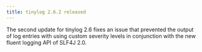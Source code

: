 ```yaml
---
title: tinylog 2.6.2 released
---
```


The second update for tinylog 2.6 fixes an issue that prevented the output of log entries with using custom severity levels  in conjunction with the new fluent logging API of SLF4J 2.0.
